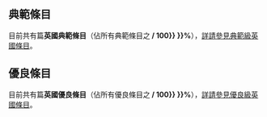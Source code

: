 ==典範條目==
{{main|Portal:英國/典範條目/存檔}}
目前共有'''{{ACbPaC|project=英国|FA}}'''篇'''英國典範條目'''（佔所有典範條目之'''{{formatnum: {{#expr:{{rounddown|{{#expr:  {{ACbPaC|project=英国|FA}} / {{FA number}} * 10000 }} }} / 100}} }}%'''），[[:Category:典范级英国条目|詳請參見典範級英國條目]]。
==優良條目==
{{main|Portal:英国/优良条目/存檔}}
目前共有'''{{ACbPaC|project=英国|GA}}'''篇'''英國優良條目'''（佔所有優良條目之'''{{formatnum: {{#expr:{{rounddown|{{#expr:  {{ACbPaC|project=英国|GA}} / {{GA number}} * 10000 }} }} / 100}} }}%'''），[[:Category:优良级英国条目|詳請參見優良級英國條目]]。